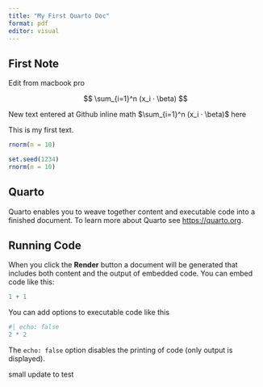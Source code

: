 ```yaml
---
title: "My First Quarto Doc"
format: pdf
editor: visual
---
```


## First Note

Edit from macbook pro

$$
\sum_{i=1}^n (x_i · \beta)
$$

New text entered at Github inline math $\sum_{i=1}^n (x_i · \beta)$ here

This is my first text.

```r
rnorm(n = 10)
```

```r
set.seed(1234)
rnorm(n = 10)
```

## Quarto

Quarto enables you to weave together content and executable code into a finished document. To learn more about Quarto see <https://quarto.org>.

## Running Code

When you click the **Render** button a document will be generated that includes both content and the output of embedded code. You can embed code like this:

```r
1 + 1
```

You can add options to executable code like this

```r
#| echo: false
2 * 2
```

The `echo: false` option disables the printing of code (only output is displayed).

small update to test
